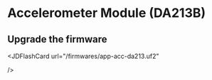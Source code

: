 
# Accelerometer Module (DA213B)


## Upgrade the firmware

<JDFlashCard
  url="/firmwares/app-acc-da213.uf2"

/> 